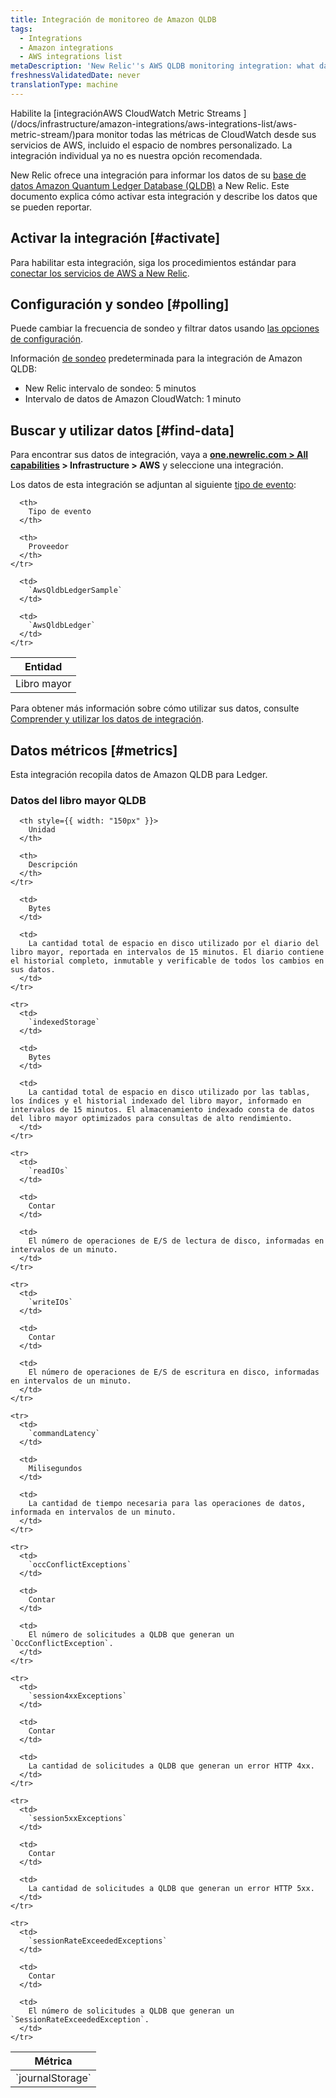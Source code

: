 ```yaml
---
title: Integración de monitoreo de Amazon QLDB
tags:
  - Integrations
  - Amazon integrations
  - AWS integrations list
metaDescription: 'New Relic''s AWS QLDB monitoring integration: what data it reports, and how to enable it.'
freshnessValidatedDate: never
translationType: machine
---
```


<Callout variant="important">
  Habilite la [integraciónAWS CloudWatch Metric Streams ](/docs/infrastructure/amazon-integrations/aws-integrations-list/aws-metric-stream/)para monitor todas las métricas de CloudWatch desde sus servicios de AWS, incluido el espacio de nombres personalizado. La integración individual ya no es nuestra opción recomendada.
</Callout>

New Relic ofrece una integración para informar los datos de su [base de datos Amazon Quantum Ledger Database (QLDB)](https://aws.amazon.com/qldb/) a New Relic. Este documento explica cómo activar esta integración y describe los datos que se pueden reportar.

## Activar la integración [#activate]

Para habilitar esta integración, siga los procedimientos estándar para [conectar los servicios de AWS a New Relic](/docs/infrastructure/infrastructure-integrations/getting-started/connect-aws-integrations-infrastructure).

## Configuración y sondeo [#polling]

Puede cambiar la frecuencia de sondeo y filtrar datos usando [las opciones de configuración](/docs/integrations/new-relic-integrations/getting-started/configure-polling-frequency-data-collection-cloud-integrations).

Información [de sondeo](/docs/infrastructure/amazon-integrations/aws-integrations-list/aws-polling-intervals-infrastructure-integrations) predeterminada para la integración de Amazon QLDB:

* New Relic intervalo de sondeo: 5 minutos
* Intervalo de datos de Amazon CloudWatch: 1 minuto

## Buscar y utilizar datos [#find-data]

Para encontrar sus datos de integración, vaya a <DoNotTranslate>**[one.newrelic.com > All capabilities](https://one.newrelic.com/all-capabilities) > Infrastructure > AWS**</DoNotTranslate> y seleccione una integración.

Los datos de esta integración se adjuntan al siguiente [tipo de evento](/docs/data-apis/understand-data/new-relic-data-types/#event-data):

<table>
  <thead>
    <tr>
      <th>
        Entidad
      </th>

      <th>
        Tipo de evento
      </th>

      <th>
        Proveedor
      </th>
    </tr>
  </thead>

  <tbody>
    <tr>
      <td>
        Libro mayor
      </td>

      <td>
        `AwsQldbLedgerSample`
      </td>

      <td>
        `AwsQldbLedger`
      </td>
    </tr>
  </tbody>
</table>

Para obtener más información sobre cómo utilizar sus datos, consulte [Comprender y utilizar los datos de integración](/docs/infrastructure/integrations/find-use-infrastructure-integration-data).

## Datos métricos [#metrics]

Esta integración recopila datos de Amazon QLDB para Ledger.

### Datos del libro mayor QLDB

<table>
  <thead>
    <tr>
      <th style={{ width: "275px" }}>
        Métrica
      </th>

      <th style={{ width: "150px" }}>
        Unidad
      </th>

      <th>
        Descripción
      </th>
    </tr>
  </thead>

  <tbody>
    <tr>
      <td>
        `journalStorage`
      </td>

      <td>
        Bytes
      </td>

      <td>
        La cantidad total de espacio en disco utilizado por el diario del libro mayor, reportada en intervalos de 15 minutos. El diario contiene el historial completo, inmutable y verificable de todos los cambios en sus datos.
      </td>
    </tr>

    <tr>
      <td>
        `indexedStorage`
      </td>

      <td>
        Bytes
      </td>

      <td>
        La cantidad total de espacio en disco utilizado por las tablas, los índices y el historial indexado del libro mayor, informado en intervalos de 15 minutos. El almacenamiento indexado consta de datos del libro mayor optimizados para consultas de alto rendimiento.
      </td>
    </tr>

    <tr>
      <td>
        `readIOs`
      </td>

      <td>
        Contar
      </td>

      <td>
        El número de operaciones de E/S de lectura de disco, informadas en intervalos de un minuto.
      </td>
    </tr>

    <tr>
      <td>
        `writeIOs`
      </td>

      <td>
        Contar
      </td>

      <td>
        El número de operaciones de E/S de escritura en disco, informadas en intervalos de un minuto.
      </td>
    </tr>

    <tr>
      <td>
        `commandLatency`
      </td>

      <td>
        Milisegundos
      </td>

      <td>
        La cantidad de tiempo necesaria para las operaciones de datos, informada en intervalos de un minuto.
      </td>
    </tr>

    <tr>
      <td>
        `occConflictExceptions`
      </td>

      <td>
        Contar
      </td>

      <td>
        El número de solicitudes a QLDB que generan un `OccConflictException`.
      </td>
    </tr>

    <tr>
      <td>
        `session4xxExceptions`
      </td>

      <td>
        Contar
      </td>

      <td>
        La cantidad de solicitudes a QLDB que generan un error HTTP 4xx.
      </td>
    </tr>

    <tr>
      <td>
        `session5xxExceptions`
      </td>

      <td>
        Contar
      </td>

      <td>
        La cantidad de solicitudes a QLDB que generan un error HTTP 5xx.
      </td>
    </tr>

    <tr>
      <td>
        `sessionRateExceededExceptions`
      </td>

      <td>
        Contar
      </td>

      <td>
        El número de solicitudes a QLDB que generan un `SessionRateExceededException`.
      </td>
    </tr>
  </tbody>
</table>